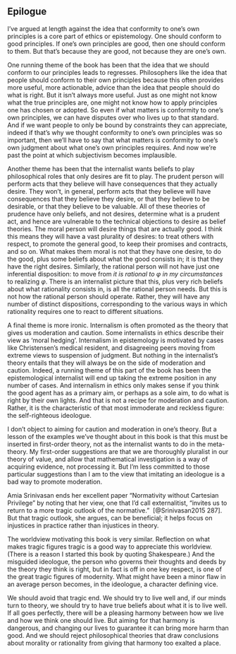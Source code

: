 ## Epilogue

I've argued at length against the idea that conformity to one's own principles is a core part of ethics or epistemology. One should conform to good principles. If one's own principles are good, then one should conform to them. But that's because they are good, not because they are one's own.

One running theme of the book has been that the idea that we should conform to our principles leads to regresses. Philosophers like the idea that people should conform to their own principles because this often provides more useful, more actionable, advice than the idea that people should do what is right. But it isn't always more useful. Just as one might not know what the true principles are, one might not know how to apply principles one has chosen or adopted. So even if what matters is conformity to one's own principles, we can have disputes over who lives up to that standard. And if we want people to only be bound by constraints they can appreciate, indeed if that's why we thought conformity to one's own principles was so important, then we'll have to say that what matters is conformity to one's own judgment about what one's own principles requires. And now we're past the point at which subjectivism becomes implausible.

Another theme has been that the internalist wants beliefs to play philosophical roles that only desires are fit to play. The prudent person will perform acts that they believe will have consequences that they actually desire. They won't, in general, perform acts that they believe will have consequences that they believe they desire, or that they believe to be desirable, or that they believe to be valuable. All of these theories of prudence have only beliefs, and not desires, determine what is a prudent act, and hence are vulnerable to the technical objections to desire as belief theories. The moral person will desire things that are actually good. I think this means they will have a vast plurality of desires: to treat others with respect, to promote the general good, to keep their promises and contracts, and so on. What makes them moral is not that they have one desire, to do the good, plus some beliefs about what the good consists in; it is that they have the right desires. Similarly, the rational person will not have just one inferential disposition: to move from *it is rational to* $\varphi$ *in my circumstances* to realizing $\varphi$. There is an internalist picture that this, plus very rich beliefs about what rationality consists in, is all the rational person needs. But this is not how the rational person should operate. Rather, they will have any number of distinct dispositions, corresponding to the various ways in which rationality requires one to react to different situations.

A final theme is more ironic. Internalism is often promoted as the theory that gives us moderation and caution. Some internalists in ethics describe their view as 'moral hedging'. Internalism in epistemology is motivated by cases like Christensen's medical resident, and disagreeing peers moving from extreme views to suspension of judgment. But nothing in the internalist's theory entails that they will always be on the side of moderation and caution. Indeed, a running theme of this part of the book has been the epistemological internalist will end up taking the extreme position in any number of cases. And internalism in ethics only makes sense if you think the good agent has as a primary aim, or perhaps as a sole aim, to do what is right by their own lights. And that is not a recipe for moderation and caution. Rather, it is the characteristic of that most immoderate and reckless figure: the self-righteous ideologue.

I don't object to aiming for caution and moderation in one's theory. But a lesson of the examples we've thought about in this book is that this must be inserted in first-order theory, not as the internalist wants to do in the meta-theory. My first-order suggestions are that we are thoroughly pluralist in our theory of value, and allow that mathematical investigation is a way of acquiring evidence, not processing it. But I'm less committed to those particular suggestions than I am to the view that imitating an ideologue is a bad way to promote moderation.

Amia Srinivasan ends her excellent paper "Normativity without Cartesian Privilege" by noting that her view, one that I'd call externalitist, "invites us to return to a more tragic outlook of the normative."  [@Srinivasan2015 287]. But that tragic outlook, she argues, can be beneficial; it helps focus on injustices in practice rather than injustices in theory.

The worldview motivating this book is very similar. Reflection on what makes tragic figures tragic is a good way to appreciate this worldview. (There is a reason I started this book by quoting Shakespeare.) And the misguided ideologue, the person who governs their thoughts and deeds by the theory they think is right, but in fact is off in one key respect, is one of the great tragic figures of modernity. What might have been a minor flaw in an average person becomes, in the ideologue, a character defining vice.

We should avoid that tragic end. We should try to live well and, if our minds turn to theory, we should try to have true beliefs about what it is to live well. If all goes perfectly, there will be a pleasing harmony between how we live and how we think one should live. But aiming for that harmony is dangerous, and changing our lives to guarantee it can bring more harm than good. And we should reject philosophical theories that draw conclusions about morality or rationality from giving that harmony too exalted a place.
